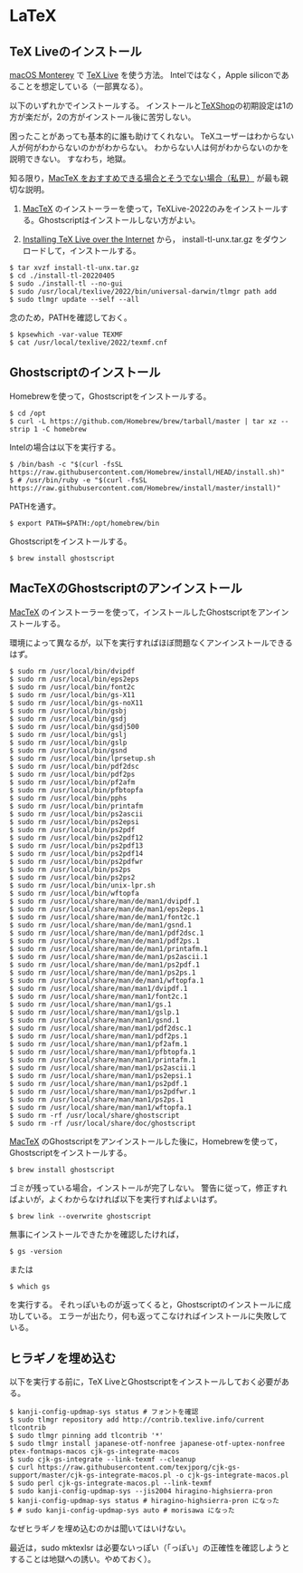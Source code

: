 # LaTeX {#LaTeX}

## TeX Liveのインストール

[macOS Monterey](https://www.apple.com/jp/macos/monterey/) で [TeX Live](https://www.tug.org/texlive/) を使う方法。
Intelではなく，Apple siliconであることを想定している（一部異なる）。

以下のいずれかでインストールする。
インストールと[TeXShop](https://pages.uoregon.edu/koch/texshop/)の初期設定は1の方が楽だが，2の方がインストール後に苦労しない。

困ったことがあっても基本的に誰も助けてくれない。
TeXユーザーはわからない人が何がわからないのかがわからない。
わからない人は何がわからないのかを説明できない。
すなわち，地獄。

知る限り，[MacTeX をおすすめできる場合とそうでない場合（私見）](https://blog.wtsnjp.com/2020/07/07/about-mactex/) が最も親切な説明。

1. [MacTeX](https://www.tug.org/mactex/) のインストーラーを使って，TeXLive-2022のみをインストールする。Ghostscriptはインストールしない方がよい。

1. [Installing TeX Live over the Internet](https://www.tug.org/texlive/acquire-netinstall.html) から，
install-tl-unx.tar.gz をダウンロードして，インストールする。
```
$ tar xvzf install-tl-unx.tar.gz
$ cd ./install-tl-20220405
$ sudo ./install-tl --no-gui
$ sudo /usr/local/texlive/2022/bin/universal-darwin/tlmgr path add
$ sudo tlmgr update --self --all
```

念のため，PATHを確認しておく。
```
$ kpsewhich -var-value TEXMF
$ cat /usr/local/texlive/2022/texmf.cnf
```

## Ghostscriptのインストール

Homebrewを使って，Ghostscriptをインストールする。

```
$ cd /opt
$ curl -L https://github.com/Homebrew/brew/tarball/master | tar xz --strip 1 -C homebrew
```

Intelの場合は以下を実行する。
```
$ /bin/bash -c "$(curl -fsSL https://raw.githubusercontent.com/Homebrew/install/HEAD/install.sh)"
$ # /usr/bin/ruby -e "$(curl -fsSL https://raw.githubusercontent.com/Homebrew/install/master/install)"
```

PATHを通す。
```
$ export PATH=$PATH:/opt/homebrew/bin
```

Ghostscriptをインストールする。
```
$ brew install ghostscript
```

## MacTeXのGhostscriptのアンインストール

[MacTeX](https://www.tug.org/mactex/) のインストーラーを使って，インストールしたGhostscriptをアンインストールする。

環境によって異なるが，以下を実行すればほぼ問題なくアンインストールできるはず。
```
$ sudo rm /usr/local/bin/dvipdf
$ sudo rm /usr/local/bin/eps2eps
$ sudo rm /usr/local/bin/font2c
$ sudo rm /usr/local/bin/gs-X11
$ sudo rm /usr/local/bin/gs-noX11
$ sudo rm /usr/local/bin/gsbj
$ sudo rm /usr/local/bin/gsdj
$ sudo rm /usr/local/bin/gsdj500
$ sudo rm /usr/local/bin/gslj
$ sudo rm /usr/local/bin/gslp
$ sudo rm /usr/local/bin/gsnd
$ sudo rm /usr/local/bin/lprsetup.sh
$ sudo rm /usr/local/bin/pdf2dsc
$ sudo rm /usr/local/bin/pdf2ps
$ sudo rm /usr/local/bin/pf2afm
$ sudo rm /usr/local/bin/pfbtopfa
$ sudo rm /usr/local/bin/pphs
$ sudo rm /usr/local/bin/printafm
$ sudo rm /usr/local/bin/ps2ascii
$ sudo rm /usr/local/bin/ps2epsi
$ sudo rm /usr/local/bin/ps2pdf
$ sudo rm /usr/local/bin/ps2pdf12
$ sudo rm /usr/local/bin/ps2pdf13
$ sudo rm /usr/local/bin/ps2pdf14
$ sudo rm /usr/local/bin/ps2pdfwr
$ sudo rm /usr/local/bin/ps2ps
$ sudo rm /usr/local/bin/ps2ps2
$ sudo rm /usr/local/bin/unix-lpr.sh
$ sudo rm /usr/local/bin/wftopfa
$ sudo rm /usr/local/share/man/de/man1/dvipdf.1
$ sudo rm /usr/local/share/man/de/man1/eps2eps.1
$ sudo rm /usr/local/share/man/de/man1/font2c.1
$ sudo rm /usr/local/share/man/de/man1/gsnd.1
$ sudo rm /usr/local/share/man/de/man1/pdf2dsc.1
$ sudo rm /usr/local/share/man/de/man1/pdf2ps.1
$ sudo rm /usr/local/share/man/de/man1/printafm.1
$ sudo rm /usr/local/share/man/de/man1/ps2ascii.1
$ sudo rm /usr/local/share/man/de/man1/ps2pdf.1
$ sudo rm /usr/local/share/man/de/man1/ps2ps.1
$ sudo rm /usr/local/share/man/de/man1/wftopfa.1
$ sudo rm /usr/local/share/man/man1/dvipdf.1
$ sudo rm /usr/local/share/man/man1/font2c.1
$ sudo rm /usr/local/share/man/man1/gs.1
$ sudo rm /usr/local/share/man/man1/gslp.1
$ sudo rm /usr/local/share/man/man1/gsnd.1
$ sudo rm /usr/local/share/man/man1/pdf2dsc.1
$ sudo rm /usr/local/share/man/man1/pdf2ps.1
$ sudo rm /usr/local/share/man/man1/pf2afm.1
$ sudo rm /usr/local/share/man/man1/pfbtopfa.1
$ sudo rm /usr/local/share/man/man1/printafm.1
$ sudo rm /usr/local/share/man/man1/ps2ascii.1
$ sudo rm /usr/local/share/man/man1/ps2epsi.1
$ sudo rm /usr/local/share/man/man1/ps2pdf.1
$ sudo rm /usr/local/share/man/man1/ps2pdfwr.1
$ sudo rm /usr/local/share/man/man1/ps2ps.1
$ sudo rm /usr/local/share/man/man1/wftopfa.1
$ sudo rm -rf /usr/local/share/ghostscript
$ sudo rm -rf /usr/local/share/doc/ghostscript
```

[MacTeX](https://www.tug.org/mactex/) のGhostscriptをアンインストールした後に，Homebrewを使って，Ghostscriptをインストールする。

```
$ brew install ghostscript
```

ゴミが残っている場合，インストールが完了しない。
警告に従って，修正すればよいが，よくわからなければ以下を実行すればよいはず。

```
$ brew link --overwrite ghostscript
```

無事にインストールできたかを確認したければ，
```
$ gs -version
```
または
```
$ which gs
```
を実行する。
それっぽいものが返ってくると，Ghostscriptのインストールに成功している。
エラーが出たり，何も返ってこなければインストールに失敗している。


## ヒラギノを埋め込む

以下を実行する前に，TeX LiveとGhostscriptをインストールしておく必要がある。

```
$ kanji-config-updmap-sys status # フォントを確認
$ sudo tlmgr repository add http://contrib.texlive.info/current tlcontrib
$ sudo tlmgr pinning add tlcontrib '*'
$ sudo tlmgr install japanese-otf-nonfree japanese-otf-uptex-nonfree ptex-fontmaps-macos cjk-gs-integrate-macos
$ sudo cjk-gs-integrate --link-texmf --cleanup
$ curl https://raw.githubusercontent.com/texjporg/cjk-gs-support/master/cjk-gs-integrate-macos.pl -o cjk-gs-integrate-macos.pl
$ sudo perl cjk-gs-integrate-macos.pl --link-texmf
$ sudo kanji-config-updmap-sys --jis2004 hiragino-highsierra-pron
$ kanji-config-updmap-sys status # hiragino-highsierra-pron になった
$ # sudo kanji-config-updmap-sys auto # morisawa になった
```
なぜヒラギノを埋め込むのかは聞いてはいけない。

最近は，sudo mktexlsr は必要ないっぽい（「っぽい」の正確性を確認しようとすることは地獄への誘い。やめておく）。
